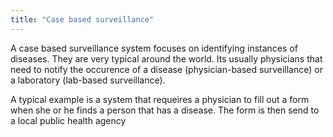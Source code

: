 ```yaml
---
title: "Case based surveillance"
---
```


A case based surveillance system focuses on identifying instances of diseases. They are very typical around the world. Its usually physicians that need to notify the occurence of a disease (physician-based surveillance) or a laboratory (lab-based surveillance). 

A typical example is a system that requeires a physician to fill out a form when she or he finds a person that has a disease. The form is then send to a local public health agency 

